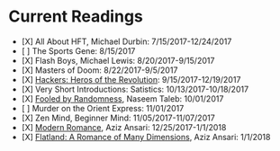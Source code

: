 = Current Readings =

* [X] All About HFT, Michael Durbin: 7/15/2017-12/24/2017
* [ ] The Sports Gene: 8/15/2017
* [X] Flash Boys, Michael Lewis: 8/20/2017-9/15/2017
* [X] Masters of Doom: 8/22/2017-9/5/2017
* [X] [[Hackers: Heros of the Revolution]]: 9/15/2017-12/19/2017
* [X] Very Short Introductions: Satistics: 10/13/2017-10/18/2017
* [X] [[Fooled by Randomness]], Naseem Taleb: 10/01/2017
* [ ] Murder on the Orient Express: 11/01/2017
* [X] Zen Mind, Beginner Mind: 11/05/2017-11/07/2017
* [X] [[Modern Romance]], Aziz Ansari: 12/25/2017-1/1/2018
* [X] [[Flatland: A Romance of Many Dimensions]], Aziz Ansari: 1/1/2018
